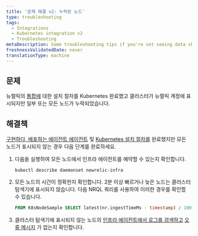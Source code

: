```yaml
---
title: '문제 해결 v2: 누락된 노드'
type: troubleshooting
tags:
  - Integrations
  - Kubernetes integration v2
  - Troubleshooting
metaDescription: Some troubleshooting tips if you're not seeing data show up for your New Relic's Kubernetes integration.
freshnessValidatedDate: never
translationType: machine
---
```


## 문제

뉴렐릭의 [통합에](/install/kubernetes/) 대한 설치 절차를 Kubernetes 완료했고 클러스터가 뉴렐릭 계정에 표시되지만 일부 또는 모든 노드가 누락되었습니다.

## 해결책

[구현하다, 배포하는 에이전트 에이전트](/docs/infrastructure/infrastructure-monitoring/get-started/choose-infra-install-method/) 및 [Kubernetes 설치 절차를](/install/kubernetes/) 완료했지만 모든 노드가 표시되지 않는 경우 다음 단계를 완료하세요.

1. 다음을 실행하여 모든 노드에서 인프라 에이전트를 예약할 수 있는지 확인합니다.

   ```shell
   kubectl describe daemonset newrelic-infra
   ```

2. 모든 노드의 시간이 정확한지 확인합니다. 2분 이상 빠르거나 늦은 노드는 클러스터 탐색기에 표시되지 않습니다. 다음 NRQL 쿼리를 사용하여 이러한 경우를 확인할 수 있습니다.

   ```sql
   FROM K8sNodeSample SELECT latest(nr.ingestTimeMs - timestamp) / 1000 AS 'Clock offset seconds' FACET nodeName LIMIT max SINCE 1 DAY AGO
   ```

3. 클러스터 탐색기에 표시되지 않는 노드의 [인프라 에이전트에서 로그를 검색하고](/docs/kubernetes-pixie/kubernetes-integration/advanced-configuration/k8s-version2/overview/#logs-version2) [오류 메시지](/docs/kubernetes-pixie/kubernetes-integration/advanced-configuration/k8s-version2/errors/) 가 없는지 확인합니다.
